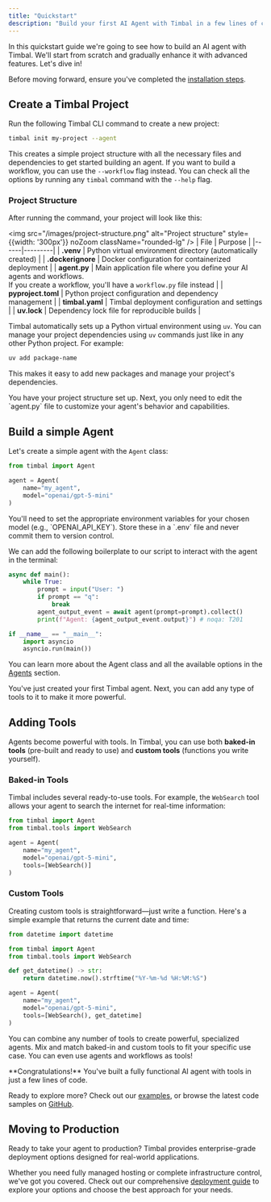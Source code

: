```yaml
---
title: "Quickstart"
description: "Build your first AI Agent with Timbal in a few lines of code"
---
```


In this quickstart guide we're going to see how to build an AI agent with Timbal. We'll start from scratch and gradually enhance it with advanced features. Let's dive in!

Before moving forward, ensure you've completed the [installation steps](/installation).

## Create a Timbal Project

Run the following Timbal CLI command to create a new project:

```bash
timbal init my-project --agent
```

This creates a simple project structure with all the necessary files and dependencies to get started building an agent. If you want to build a workflow, you can use the `--workflow` flag instead. You can check all the options by running any `timbal` command with the `--help` flag.

### Project Structure

After running the command, your project will look like this:

<img
  src="/images/project-structure.png"
  alt="Project structure"
  style={{width: '300px'}}
  noZoom
  className="rounded-lg"
/>
| File | Purpose |
|------|---------|
| **.venv** | Python virtual environment directory (automatically created) |
| **.dockerignore** | Docker configuration for containerized deployment |
| **agent.py** | Main application file where you define your AI agents and workflows.<br/>If you create a workflow, you'll have a `workflow.py` file instead |
| **pyproject.toml** | Python project configuration and dependency management |
| **timbal.yaml** | Timbal deployment configuration and settings |
| **uv.lock** | Dependency lock file for reproducible builds |

Timbal automatically sets up a Python virtual environment using `uv`. You can manage your project dependencies using `uv` commands just like in any other Python project. For example:

```bash
uv add package-name
```

This makes it easy to add new packages and manage your project's dependencies.

<Tip>
You have your project structure set up. Next, you only need to edit the `agent.py` file to customize your agent's behavior and capabilities.
</Tip>

## Build a simple Agent

Let's create a simple agent with the `Agent` class:

```python agent.py icon="python"
from timbal import Agent

agent = Agent(
    name="my_agent",
    model="openai/gpt-5-mini"
)
```

<Info>
You'll need to set the appropriate environment variables for your chosen model (e.g., `OPENAI_API_KEY`). Store these in a `.env` file and never commit them to version control.
</Info>

We can add the following boilerplate to our script to interact with the agent in the terminal:

```python
async def main():
    while True:
        prompt = input("User: ")
        if prompt == "q":
            break
        agent_output_event = await agent(prompt=prompt).collect()
        print(f"Agent: {agent_output_event.output}") # noqa: T201

if __name__ == "__main__":
    import asyncio
    asyncio.run(main())
```

You can learn more about the Agent class and all the available options in the [Agents](/agents) section.

<Tip>
You've just created your first Timbal agent. Next, you can add any type of tools to it to make it more powerful.
</Tip>

## Adding Tools

Agents become powerful with tools.
In Timbal, you can use both **baked-in tools** (pre-built and ready to use) and **custom tools** (functions you write yourself).

### Baked-in Tools

Timbal includes several ready-to-use tools. For example, the `WebSearch` tool allows your agent to search the internet for real-time information:

```python agent.py icon="python"
from timbal import Agent
from timbal.tools import WebSearch

agent = Agent(
    name="my_agent",
    model="openai/gpt-5-mini",
    tools=[WebSearch()]
)
```

### Custom Tools

Creating custom tools is straightforward—just write a function. Here's a simple example that returns the current date and time:

```python agent.py icon="python"
from datetime import datetime

from timbal import Agent
from timbal.tools import WebSearch

def get_datetime() -> str:
    return datetime.now().strftime("%Y-%m-%d %H:%M:%S")

agent = Agent(
    name="my_agent",
    model="openai/gpt-5-mini",
    tools=[WebSearch(), get_datetime]
)
```

You can combine any number of tools to create powerful, specialized agents. 
Mix and match baked-in and custom tools to fit your specific use case.
You can even use agents and workflows as tools!

<Tip>
**Congratulations!** You've built a fully functional AI agent with tools in just a few lines of code.

Ready to explore more? Check out our [examples](/examples), or browse the latest code samples on <a href="https://github.com/timbal-ai/timbal" target="_blank" rel="noopener noreferrer">GitHub</a>.
</Tip>

## Moving to Production

Ready to take your agent to production? Timbal provides enterprise-grade deployment options designed for real-world applications.

Whether you need fully managed hosting or complete infrastructure control, we've got you covered. Check out our comprehensive [deployment guide](/deployment) to explore your options and choose the best approach for your needs.
